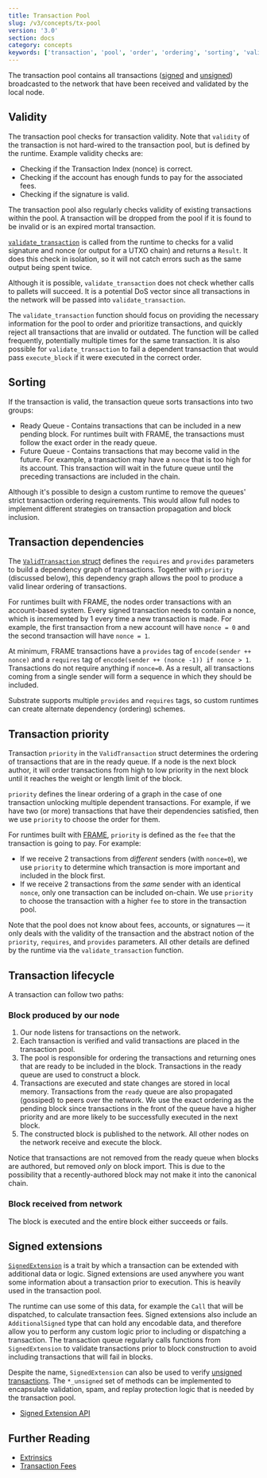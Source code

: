 ```yaml
---
title: Transaction Pool
slug: /v3/concepts/tx-pool
version: '3.0'
section: docs
category: concepts
keywords: ['transaction', 'pool', 'order', 'ordering', 'sorting', 'validity']
---
```


The transaction pool contains all transactions ([signed](/v3/concepts/extrinsics#signed-transactions)
and [unsigned](/v3/concepts/extrinsics#unsigned-transactions)) broadcasted to the network that have been
received and validated by the local node.

## Validity

The transaction pool checks for transaction validity.
Note that `validity` of the transaction is not hard-wired to the transaction pool, but is defined by the runtime.
Example validity checks are:

- Checking if the Transaction Index (nonce) is correct.
- Checking if the account has enough funds to pay for the associated fees.
- Checking if the signature is valid.

The transaction pool also regularly checks validity of existing transactions within the pool.
A transaction will be dropped from the pool if it is found to be invalid or is an expired mortal transaction.

[`validate_transaction`](/rustdocs/latest/sp_transaction_pool/runtime_api/trait.TaggedTransactionQueue.html#method.validate_transaction) is called from the runtime to checks for a valid signature and nonce (or output for a UTXO chain) and returns a `Result`.
It does this check in isolation, so it will not catch errors such as the same output being spent twice.

Although it is possible, `validate_transaction` does not check whether calls to pallets will succeed.
It is a potential DoS vector since all transactions in the network will be passed into `validate_transaction`.

The `validate_transaction` function should focus on providing the necessary information for the pool to order and prioritize transactions, and quickly reject all transactions that are invalid or outdated.
The function will be called frequently, potentially multiple times for the same transaction.
It is also possible for `validate_transaction` to fail a dependent transaction that would pass `execute_block` if it were executed in the correct order.

## Sorting

If the transaction is valid, the transaction queue sorts transactions into two groups:

- Ready Queue - Contains transactions that can be included in a new pending block.
  For runtimes built with FRAME, the transactions must follow the exact order in the ready queue.
- Future Queue - Contains transactions that may become valid in the future.
  For example, a transaction may have a `nonce` that is too high for its account.
  This transaction will wait in the future queue until the preceding transactions are included in the chain.

Although it's possible to design a custom runtime to remove the queues' strict transaction ordering requirements.
This would allow full nodes to implement different strategies on transaction propagation and block inclusion.

## Transaction dependencies

The [`ValidTransaction` struct](/rustdocs/latest/sp_runtime/transaction_validity/struct.ValidTransaction.html) defines the `requires` and `provides` parameters to build a dependency graph of transactions.
Together with `priority` (discussed below), this dependency graph allows the pool to produce a valid linear ordering of transactions.

For runtimes built with FRAME, the nodes order transactions with an account-based system.
Every signed transaction needs to contain a nonce, which is incremented by 1 every time a new transaction is made.
For example, the first transaction from a new account will have `nonce = 0` and the second transaction will have `nonce = 1`.

At minimum, FRAME transactions have a `provides` tag of `encode(sender ++ nonce)` and a `requires` tag of `encode(sender ++ (nonce -1)) if nonce > 1`.
Transactions do not require anything if `nonce=0`.
As a result, all transactions coming from a single sender will form a sequence in which they should be included.

Substrate supports multiple `provides` and `requires` tags, so custom runtimes can create alternate dependency (ordering) schemes.

## Transaction priority

Transaction `priority` in the `ValidTransaction` struct determines the ordering of transactions that are in the ready queue.
If a node is the next block author, it will order transactions from high to low priority in the next block until it reaches the weight or length limit of the block.

`priority` defines the linear ordering of a graph in the case of one transaction unlocking multiple dependent transactions.
For example, if we have two (or more) transactions that have their dependencies satisfied, then we use `priority` to choose the order for them.

For runtimes built with [FRAME](/v3/runtime/frame), `priority` is defined as the `fee` that the transaction is going to pay.
For example:

- If we receive 2 transactions from _different_ senders (with `nonce=0`), we use `priority` to
  determine which transaction is more important and included in the block first.
- If we receive 2 transactions from the _same_ sender with an identical `nonce`, only one
  transaction can be included on-chain. We use `priority` to choose the transaction with a higher
  `fee` to store in the transaction pool.

Note that the pool does not know about fees, accounts, or signatures &mdash; it only deals with the validity of the transaction and the abstract notion of the `priority`, `requires`, and `provides` parameters.
All other details are defined by the runtime via the `validate_transaction` function.

## Transaction lifecycle

A transaction can follow two paths:

### Block produced by our node

1. Our node listens for transactions on the network.
1. Each transaction is verified and valid transactions are placed in the transaction pool.
1. The pool is responsible for ordering the transactions and returning ones that are ready to be included in the block.
   Transactions in the ready queue are used to construct a block.
1. Transactions are executed and state changes are stored in local memory.
   Transactions from the `ready` queue are also propagated (gossiped) to peers over the network.
   We use the exact ordering as the pending block since transactions in the front of the queue have a higher priority and are more likely to be successfully executed in the next block.
1. The constructed block is published to the network.
   All other nodes on the network receive and execute the block.

Notice that transactions are not removed from the ready queue when blocks are authored, but removed _only_ on block import.
This is due to the possibility that a recently-authored block may not make it into the canonical chain.

### Block received from network

The block is executed and the entire block either succeeds or fails.

## Signed extensions

[`SignedExtension`](/rustdocs/latest/sp_runtime/traits/trait.SignedExtension.html) is a trait by which a transaction can be extended with additional data or logic.
Signed extensions are used anywhere you want some information about a transaction prior to execution.
This is heavily used in the transaction pool.

The runtime can use some of this data, for example the `Call` that will be dispatched, to calculate transaction fees.
Signed extensions also include an `AdditionalSigned` type that can hold any encodable data, and therefore allow you to perform any custom logic prior to including or dispatching a transaction.
The transaction queue regularly calls functions from `SignedExtension` to validate transactions prior to block construction to avoid including transactions that will fail in blocks.

Despite the name, `SignedExtension` can also be used to verify [unsigned transactions](/v3/concepts/extrinsics#unsigned-transactions).
The `*_unsigned` set of methods can be implemented to encapsulate validation, spam, and replay protection logic that is needed by the transaction pool.

- [Signed Extension API](/rustdocs/latest/sp_runtime/traits/trait.SignedExtension.html)

## Further Reading

- [Extrinsics](/v3/concepts/extrinsics)
- [Transaction Fees](/v3/runtime/weights-and-fees)
